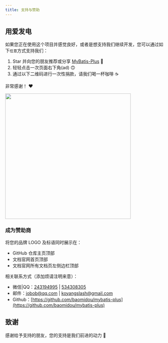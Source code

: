 ```yaml
---
title: 支持与赞助
---
```


## 用爱发电

如果您正在使用这个项目并感觉良好，或者是想支持我们继续开发，您可以通过如下`任意`方式支持我们：

1. Star 并向您的朋友推荐或分享 [MyBatis-Plus](https://github.com/baomidou/mybatis-plus) 🚀
2. 轻轻点击一次页面右下角(ad) 🙃
3. 通过以下二维码进行一次性捐款，请我们喝一杯咖啡 ☕️

非常感谢！ ❤️

<img align="center" height="400px" src="/img/donate.png"/>

### 成为赞助商

将您的品牌 LOGO 及标语同时展示在：

- GitHub 仓库主页顶部
- 文档官网首页顶部
- 文档官网所有文档页左侧边栏顶部

相关联系方式（添加烦请注明来意）：

- 微信|QQ：[243194995](tencent://message/?uin=243194995&Site=&Menu=yes) | [534308305](tencent://message/?uin=534308305&Site=&Menu=yes)
- 邮件：[jobob@qq.com](mailto:jobob@qq.com) | [koyangslash@gmail.com](mailto:koyangslash@gmail.com)
- Github：[https://github.com/baomidou/mybatis-plus](https://github.com/baomidou/mybatis-plus)

## 致谢

感谢给予支持的朋友，您的支持是我们前进的动力 🎉
